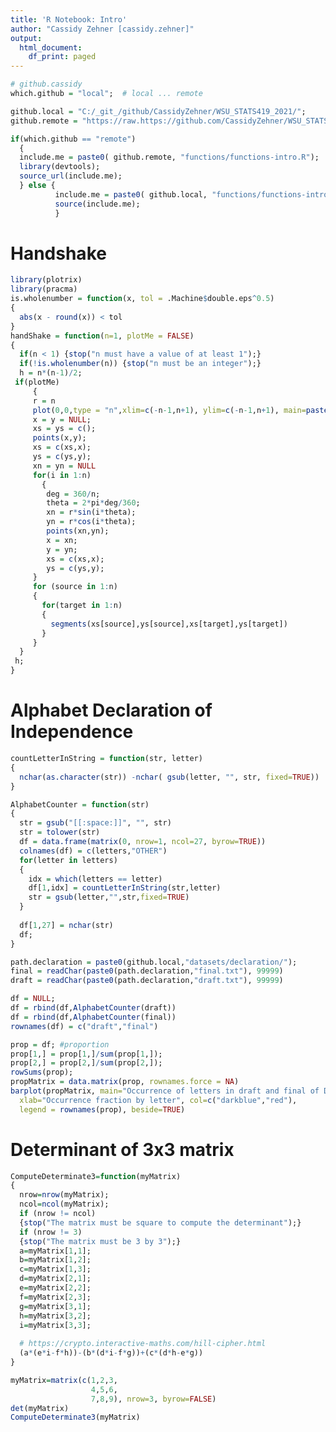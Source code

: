 ```yaml
---
title: 'R Notebook: Intro'
author: "Cassidy Zehner [cassidy.zehner]"
output:
  html_document:
    df_print: paged
---
```


```r
# github.cassidy
which.github = "local";  # local ... remote 

github.local = "C:/_git_/github/CassidyZehner/WSU_STATS419_2021/";
github.remote = "https://raw.https://github.com/CassidyZehner/WSU_STATS419_2021/";

if(which.github == "remote")
  {
  include.me = paste0( github.remote, "functions/functions-intro.R");
  library(devtools);
  source_url(include.me);
  } else {
          include.me = paste0( github.local, "functions/functions-intro.R");
          source(include.me);
          }
```


# Handshake
```r
library(plotrix)
library(pracma)
is.wholenumber = function(x, tol = .Machine$double.eps^0.5)
{
  abs(x - round(x)) < tol
}
handShake = function(n=1, plotMe = FALSE)
{
  if(n < 1) {stop("n must have a value of at least 1");}
  if(!is.wholenumber(n)) {stop("n must be an integer");}
  h = n*(n-1)/2;
 if(plotMe) 
     {
     r = n
     plot(0,0,type = "n",xlim=c(-n-1,n+1), ylim=c(-n-1,n+1), main=paste0(h," handshakes for ",n," people"), xlab="", ylab="", xaxt="n", yaxt="n",bty="n", asp = 1);
     x = y = NULL;
     xs = ys = c();
     points(x,y);
     xs = c(xs,x);
     ys = c(ys,y);
     xn = yn = NULL
     for(i in 1:n)
       {
        deg = 360/n;
        theta = 2*pi*deg/360;
        xn = r*sin(i*theta);
        yn = r*cos(i*theta);
        points(xn,yn);
        x = xn;
        y = yn;
        xs = c(xs,x);
        ys = c(ys,y);
     }
     for (source in 1:n)
     {
       for(target in 1:n)
       {
         segments(xs[source],ys[source],xs[target],ys[target])
       }
     }
  }
 h;
}
```

# Alphabet Declaration of Independence
```r

countLetterInString = function(str, letter)
{
  nchar(as.character(str)) -nchar( gsub(letter, "", str, fixed=TRUE))
}

AlphabetCounter = function(str)
{
  str = gsub("[[:space:]]", "", str)
  str = tolower(str)
  df = data.frame(matrix(0, nrow=1, ncol=27, byrow=TRUE))
  colnames(df) = c(letters,"OTHER")
  for(letter in letters)
  {
    idx = which(letters == letter)
    df[1,idx] = countLetterInString(str,letter)
    str = gsub(letter,"",str,fixed=TRUE)
  }
  
  df[1,27] = nchar(str)
  df;
}
```

```r
path.declaration = paste0(github.local,"datasets/declaration/");
final = readChar(paste0(path.declaration,"final.txt"), 99999)
draft = readChar(paste0(path.declaration,"draft.txt"), 99999)

df = NULL;
df = rbind(df,AlphabetCounter(draft))
df = rbind(df,AlphabetCounter(final))
rownames(df) = c("draft","final")
```

```r
prop = df; #proportion
prop[1,] = prop[1,]/sum(prop[1,]);
prop[2,] = prop[2,]/sum(prop[2,]);
rowSums(prop);
propMatrix = data.matrix(prop, rownames.force = NA)
barplot(propMatrix, main="Occurrence of letters in draft and final of Declaration",
  xlab="Occurrence fraction by letter", col=c("darkblue","red"),
  legend = rownames(prop), beside=TRUE)
```


# Determinant of 3x3 matrix

```r
ComputeDeterminate3=function(myMatrix)
{
  nrow=nrow(myMatrix);
  ncol=ncol(myMatrix);
  if (nrow != ncol)
  {stop("The matrix must be square to compute the determinant");}
  if (nrow != 3)
  {stop("The matrix must be 3 by 3");}
  a=myMatrix[1,1];
  b=myMatrix[1,2];
  c=myMatrix[1,3];
  d=myMatrix[2,1];
  e=myMatrix[2,2];
  f=myMatrix[2,3];
  g=myMatrix[3,1];
  h=myMatrix[3,2];
  i=myMatrix[3,3];
  
  # https://crypto.interactive-maths.com/hill-cipher.html
  (a*(e*i-f*h))-(b*(d*i-f*g))+(c*(d*h-e*g))
}
```

```r
myMatrix=matrix(c(1,2,3,
                  4,5,6,
                  7,8,9), nrow=3, byrow=FALSE)
det(myMatrix)
ComputeDeterminate3(myMatrix)
```

